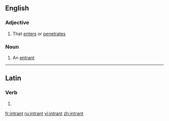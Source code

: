 ==English==

===Adjective===
{{en-adj}}

#{{rare}} That [[enter]]s or [[penetrate]]s

===Noun===
{{en-noun}}

#{{rare}} An [[entrant]]

----

==Latin==

===Verb===
{{la-verb-form|intrant}}

# {{conjugation of|intro|intrō|3|p|pres|act|ind|lang=la}}{{la-conj-form-gloss|intro|3|p|pres|act|ind}}
{{count page|[[Wiktionary:Page count]]}}

[[fr:intrant]]
[[ru:intrant]]
[[vi:intrant]]
[[zh:intrant]]